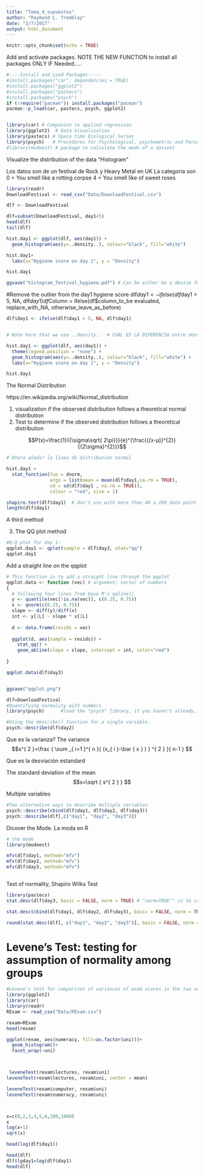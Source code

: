 ```yaml
---
title: "Tema_4_supuestos"
author: "Raymond L. Tremblay"
date: "2/7/2017"
output: html_document
---
```


```r
knitr::opts_chunk$set(echo = TRUE)
```





Add and activate packages.
NOTE THE NEW FUNCTION to install all packages ONLY IF Needed.....

```r
#----Install and Load Packages-----
#install.packages("car", dependencies = TRUE)
#install.packages("ggplot2")
#install.packages("pastecs")
#install.packages("psych")
if (!require("pacman")) install.packages("pacman")
pacman::p_load(car, pastecs, psych, ggplot2)


library(car) # Companion to applied regression
library(ggplot2)  # Data Visualization
library(pastecs) # Space time Ecological Series
library(psych)   # Procedures for Psychological, psychometric and Personality Research
#library(modeest) # package to calculate the mode of a dataset
```


Visualize the distribution of the data "Histogram"


Los datos son de un festival de Rock y Heavy Metal en UK
La categoria son
0 = You smell like a rotting corpse
4 = You smell like of sweet roses


```r

library(readr)
DownloadFestival <- read_csv("Data/DownloadFestival.csv")
```

```r
dlf <- DownloadFestival

dlf=subset(DownloadFestival, day1<5)
head(dlf)
tail(dlf)

hist.day1 <- ggplot(dlf, aes(day1)) + 
  geom_histogram(aes(y=..density..), colour="black", fill="white") 

hist.day1+ 
  labs(x="Hygiene score on day 1", y = "Density")

hist.day1

ggsave("histogram_festival_hygiene.pdf") # Can be either be a device function (e.g. png()), or one of "eps", "ps", "tex" (pictex), "pdf", "jpeg", "tiff", "png", "bmp", "svg" or "wmf" (windows only)

```

#Remove the outlier from the day1 hygiene score
dlf$day1 <- ifelse(dlf$day1 > 5, NA, dlf$day1)
df$Column = ifelse(df$column_to_be evaluated, replace_with_NA, otherwise_leave_as_before)


```r
dlf$day1 <- ifelse(dlf$day1 > 5, NA, dlf$day1)


# Note here that we use ..density..  # CUAL ES LA DIFERENCIA entre densidad y frecuencia?  

hist.day1 <- ggplot(dlf, aes(day1)) + 
  theme(legend.position = "none") + 
  geom_histogram(aes(y=..density..), colour="black", fill="white") + 
  labs(x="Hygiene score on day 1", y = "Density")

hist.day1

```



The Normal Distribution

https://en.wikipedia.org/wiki/Normal_distribution


1. visualization if the observed distribution follows a theoretical normal distribution
2. Test to determine if the observed distribution follows a theoretical distribution


 $$P(x)=\frac{1}{{\sigma\sqrt{ 2\pi}}}{e}^{\frac{{(x-µ)}^{2}}{{2\sigma}^{2}}}$$
 




```r
# Ahora añadir la linea de distribución normal

hist.day1 + 
  stat_function(fun = dnorm, 
                args = list(mean = mean(dlf$day1,na.rm = TRUE), 
                sd = sd(dlf$day1 , na.rm = TRUE)), 
                colour = "red", size = 1)

shapiro.test(dlf$day1)  # don't use with more than 40 a 200 data point
length(dlf$day1)
```

A third method

3. The QQ plot method

```r
#Q-Q plot for day 1:
qqplot.day1 <- qplot(sample = dlf$day3, stat="qq")
qqplot.day1

```



Add a straight line on the qqplot
```r

# This function is to add a straight line through the qqplot
qqplot.data <- function (vec) # argument: vector of numbers
{
  # following four lines from base R's qqline()
  y <- quantile(vec[!is.na(vec)], c(0.25, 0.75))
  x <- qnorm(c(0.25, 0.75))
  slope <- diff(y)/diff(x)
  int <- y[1L] - slope * x[1L]
  
  d <- data.frame(resids = vec)
  
  ggplot(d, aes(sample = resids)) + 
    stat_qq() + 
    geom_abline(slope = slope, intercept = int, color="red")
  
}

qqplot.data(dlf$day3)


ggsave("qqplot.png")
```

```r

dlf=DownloadFestival
#Quantifying normality with numbers
library(psych)		#load the "psych" library, if you haven't already, for the describe() function.

#Using the describe() function for a single variable.
psych::describe(dlf$day2)

```
Que es la varianza?
The variance
$$s^{ 2 }=\frac { \sum _{ i=1 }^{ n }{ (x_{ i }-\bar { x } ) } ^{ 2 } }{ n-1 } $$

Que es la desviación estandard

The standard deviation of the mean
$$s=\sqrt { s^{ 2 } } $$








Multiple variables

```r
#Two alternative ways to describe multiple variables.
psych::describe(cbind(dlf$day1, dlf$day2, dlf$day3))
psych::describe(dlf[,c("day1", "day2", "day3")])

```


Dicover the Mode. La moda en R

```r
# the mode
library(modeest)

mfv(dlf$day1, method="mfv")
mfv(dlf$day2, method="mfv")
mfv(dlf$day3, method="mfv")



```




Test of normality, Shapiro Wilks Test

```r

library(pastecs)
stat.desc(dlf$day3, basic = FALSE, norm = TRUE) # "norm=TRUE"" is to calculate the Shapiro Wilk Test
```

```r
stat.desc(cbind(dlf$day1, dlf$day2, dlf$day3), basic = FALSE, norm = TRUE)
```

```r
round(stat.desc(dlf[, c("day1", "day2", "day3")], basic = FALSE, norm = TRUE), digits = 3)

```

# Levene's Test: testing for assumption of normality among groups

```r
#Levene's test for comparison of variances of exam scores in the two universities.
library(ggplot2)
library(car)
library(readr)
RExam <- read_csv("Data/RExam.csv")

rexam=RExam
head(rexam)

ggplot(rexam, aes(numeracy, fill=as.factor(uni)))+
  geom_histogram()+
  facet_wrap(~uni)



 leveneTest(rexam$lectures, rexam$uni)
leveneTest(rexam$lectures, rexam$uni, center = mean)

leveneTest(rexam$computer, rexam$uni)
leveneTest(rexam$numeracy, rexam$uni)




```




```r

x=c(0,2,3,4,5,6,100,1000)
x
log(x+1)
sqrt(x)

head(log(dlf$day1))

head(dlf)
dlf$lgday1=log(dlf$day1)
head(dlf)
```



